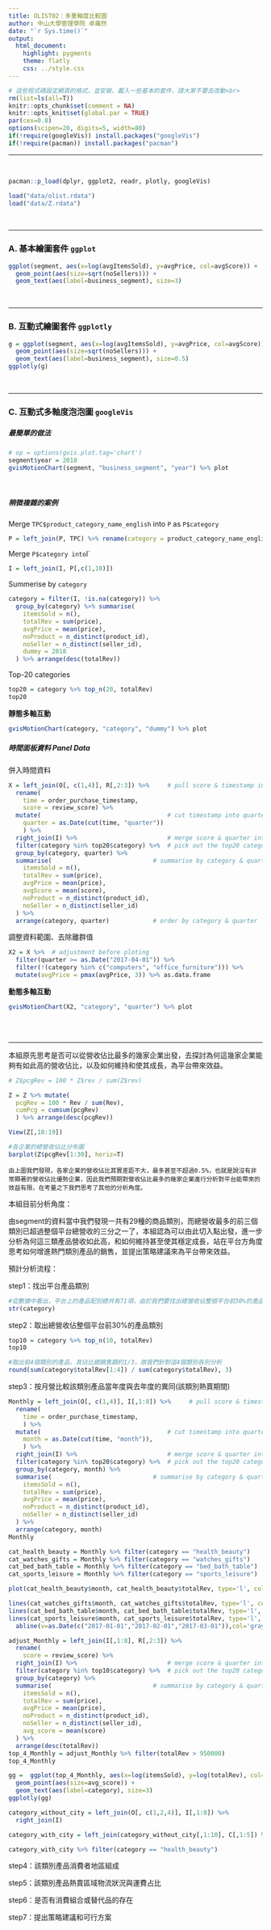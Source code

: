 ```yaml
---
title: OLIST02：多重軸度比較圖
author: 中山大學管理學院 卓雍然
date: "`r Sys.time()`"
output: 
  html_document:
    highlight: pygments
    theme: flatly
    css: ../style.css
---
```


```r
# 這些程式碼設定網頁的格式，並安裝、載入一些基本的套件，請大家不要去改動<br>
rm(list=ls(all=T))
knitr::opts_chunk$set(comment = NA)
knitr::opts_knit$set(global.par = TRUE)
par(cex=0.8)
options(scipen=20, digits=5, width=80)
if(!require(googleVis)) install.packages("googleVis")
if(!require(pacman)) install.packages("pacman")
```
<hr>

<br>
```r
pacman::p_load(dplyr, ggplot2, readr, plotly, googleVis)
```

```r
load("data/olist.rdata")
load("data/Z.rdata")
```
<br><hr>

### A. 基本繪圖套件 `ggplot`
```r
ggplot(segment, aes(x=log(avgItemsSold), y=avgPrice, col=avgScore)) +
  geom_point(aes(size=sqrt(noSellers))) +
  geom_text(aes(label=business_segment), size=3)
```
<br><hr>

### B. 互動式繪圖套件 `ggplotly`
```r
g = ggplot(segment, aes(x=log(avgItemsSold), y=avgPrice, col=avgScore)) +
  geom_point(aes(size=sqrt(noSellers))) +
  geom_text(aes(label=business_segment), size=0.5)
ggplotly(g)
```
<br><hr>

### C. 互動式多軸度泡泡圖 `googleVis`

##### 最簡單的做法
```r
# op = options(gvis.plot.tag='chart')
segment$year = 2018
gvisMotionChart(segment, "business_segment", "year") %>% plot
```
<br>

##### 稍微複雜的案例
Merge `TPC$product_category_name_english` into `P` as `P$category`
```r
P = left_join(P, TPC) %>% rename(category = product_category_name_english)
```

Merge `P$category into `I`
```r
I = left_join(I, P[,c(1,10)])
```

Summerise by `category`
```r
category = filter(I, !is.na(category)) %>% 
  group_by(category) %>% summarise(
    itemsSold = n(),
    totalRev = sum(price),
    avgPrice = mean(price),
    noProduct = n_distinct(product_id),
    noSeller = n_distinct(seller_id),
    dummy = 2018
  ) %>% arrange(desc(totalRev))
```

Top-20 categories
```r
top20 = category %>% top_n(20, totalRev)
top20
```

**靜態多軸互動**
```r
gvisMotionChart(category, "category", "dummy") %>% plot
```

##### 時間面板資料 Panel Data
併入時間資料
```r
X = left_join(O[, c(1,4)], R[,2:3]) %>%     # pull score & timestamp into 'O'
  rename(
    time = order_purchase_timestamp, 
    score = review_score) %>% 
  mutate(                                   # cut timestamp into quarter    
    quarter = as.Date(cut(time, "quarter"))
    ) %>%  
  right_join(I) %>%                         # merge score & quarter into 'I'
  filter(category %in% top20$category) %>%  # pick out the top20 categories
  group_by(category, quarter) %>% 
  summarise(                            # summarise by category & quarter
    itemsSold = n(),                     
    totalRev = sum(price),
    avgPrice = mean(price),
    avgScore = mean(score),
    noProduct = n_distinct(product_id),
    noSeller = n_distinct(seller_id)
  ) %>% 
  arrange(category, quarter)            # order by category & quarter
```

調整資料範圍、去除離群值
```r
X2 = X %>%  # adjustment before ploting
  filter(quarter >= as.Date("2017-04-01")) %>% 
  filter(!(category %in% c("computers", "office_furniture"))) %>% 
  mutate(avgPrice = pmax(avgPrice, 3)) %>% as.data.frame
```

**動態多軸互動**
```r
gvisMotionChart(X2, "category", "quarter") %>% plot
```

<br><br><hr>

本組原先思考是否可以從營收佔比最多的幾家企業出發，去探討為何這幾家企業能夠有如此高的營收佔比，以及如何維持和使其成長，為平台帶來效益。

```r
# Z$pcgRev = 100 * Z$rev / sum(Z$rev)

Z = Z %>% mutate(
  pcgRev = 100 * Rev / sum(Rev),
  cumPcg = cumsum(pcgRev)
  ) %>% arrange(desc(pcgRev))
```

```r
View(Z[,18:19])
```


```r
#各企業的總營收佔比分布圖
barplot(Z$pcgRev[1:30], horiz=T)
```
    由上圖我們發現，各家企業的營收佔比其實差距不大，最多甚至不超過0.5%，也就是說沒有非常顯著的營收佔比優勢企業，因此我們預期對營收佔比最多的幾家企業進行分析對平台能帶來的效益有限，在考量之下我們思考了其他的分析角度。

本組目前分析角度：

由segment的資料當中我們發現一共有29種的商品類別，而總營收最多的前三個類別已超過整個平台總營收的三分之一了，本組認為可以由此切入點出發，進一步分析為何這三類產品營收如此高，和如何維持甚至使其穩定成長，站在平台方角度思考如何增進熱門類別產品的銷售，並提出策略建議來為平台帶來效益。

預計分析流程：

step1：找出平台產品類別

```r
#從數據中看出，平台上的產品配別總共有71項，由於我們要找出總營收佔整個平台前30%的產品類別，所以先取出銷售額前10高的產品類別
str(category)
```


step2：取出總營收佔整個平台前30%的產品類別

```r
top10 = category %>% top_n(10, totalRev)
top10
```

```r
#取出前4個類別的產品，其佔比總銷售額約1/3，故我們針對這4個類別各別分析
round(sum(category$totalRev[1:4]) / sum(category$totalRev), 3)
```

step3：按月營比較該類別產品當年度與去年度的異同(該類別熱賣期間)

```r
Monthly = left_join(O[, c(1,4)], I[,1:8]) %>%     # pull score & timestamp into 'O'
  rename(
    time = order_purchase_timestamp, 
    ) %>% 
  mutate(                                   # cut timestamp into quarter    
    month = as.Date(cut(time, "month")),
    ) %>%  
  right_join(I) %>%                         # merge score & quarter into 'I'
  filter(category %in% top20$category) %>%  # pick out the top20 categories
  group_by(category, month) %>% 
  summarise(                            # summarise by category & quarter
    itemsSold = n(),                     
    totalRev = sum(price),
    avgPrice = mean(price),
    noProduct = n_distinct(product_id),
    noSeller = n_distinct(seller_id)
  ) %>% 
  arrange(category, month)
Monthly
```



```r
cat_health_beauty = Monthly %>% filter(category == "health_beauty")
cat_watches_gifts = Monthly %>% filter(category == "watches_gifts")
cat_bed_bath_table = Monthly %>% filter(category == "bed_bath_table")
cat_sports_leisure = Monthly %>% filter(category == "sports_leisure")
```


```r
plot(cat_health_beauty$month, cat_health_beauty$totalRev, type='l', col='orange', xlim=as.Date(c('2017-01-01','2018-08-01'))) 

lines(cat_watches_gifts$month, cat_watches_gifts$totalRev, type='l', col='pink')
lines(cat_bed_bath_table$month, cat_bed_bath_table$totalRev, type='l', col='green')
lines(cat_sports_leisure$month, cat_sports_leisure$totalRev, type='l', col='blue') +
  abline(v=as.Date(c("2017-01-01","2017-02-01","2017-03-01")),col='gray',lty=3)

```

```r
adjust_Monthly = left_join(I[,1:8], R[,2:3]) %>%   
  rename(
    score = review_score) %>% 
  right_join(I) %>%                         # merge score & quarter into 'I'
  filter(category %in% top10$category) %>%  # pick out the top20 categories
  group_by(category) %>% 
  summarise(                            # summarise by category & quarter
    itemsSold = n(),                     
    totalRev = sum(price),
    avgPrice = mean(price),
    noProduct = n_distinct(product_id),
    noSeller = n_distinct(seller_id),
    avg_score = mean(score)
  ) %>% 
  arrange(desc(totalRev))
top_4_Monthly = adjust_Monthly %>% filter(totalRev > 950000)
top_4_Monthly
```

```r
gg =  ggplot(top_4_Monthly, aes(x=log(itemsSold), y=log(totalRev), col=category)) +
  geom_point(aes(size=avg_score)) +
  geom_text(aes(label=category), size=3)
ggplotly(gg)
```

```r
category_without_city = left_join(O[, c(1,2,4)], I[,1:8]) %>%
  right_join(I)    

category_with_city = left_join(category_without_city[,1:10], C[,1:5]) %>% right_join(category_without_city)

category_with_city %>% filter(category == "health_beauty")

```


step4：該類別產品消費者地區組成

step5：該類別產品熱賣區域物流狀況與運費占比

step6：是否有消費組合或替代品的存在

step7：提出策略建議和可行方案

